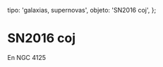 
  tipo: 'galaxias, supernovas',
  objeto: 'SN2016 coj',
};

# SN2016 coj

En NGC 4125

<Imagen
  src="registro/sn2016-coj_20160529_sn2016coj_20160530_i881.jpg"
  fecha="20160529"
/>